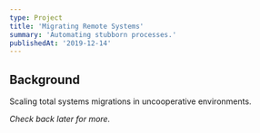 ```yaml
---
type: Project
title: 'Migrating Remote Systems'
summary: 'Automating stubborn processes.'
publishedAt: '2019-12-14'
---
```

## Background
Scaling total systems migrations in uncooperative environments.

*Check back later for more.*
